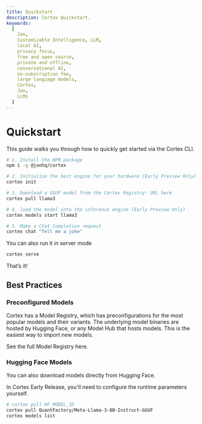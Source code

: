 ```yaml
---
title: Quickstart
description: Cortex Quickstart.
keywords:
  [
    Jan,
    Customizable Intelligence, LLM,
    local AI,
    privacy focus,
    free and open source,
    private and offline,
    conversational AI,
    no-subscription fee,
    large language models,
    Cortex,
    Jan,
    LLMs
  ]
---
```



# Quickstart

This guide walks you through how to quickly get started via the Cortex CLI.

```bash
# 1. Install the NPM package
npm i -g @janhq/cortex

# 2. Initialize the best engine for your hardware (Early Preview Only)
cortex init

# 3. Download a GGUF model from the Cortex Registry: URL here
cortex pull llama3

# 4. load the model into the inference engine (Early Preview Only)
cortex models start llama3

# 5. Make a Chat Completion request
cortex chat "Tell me a joke"
```

You can also run it in server mode
```bash
cortex serve
```

That’s it! 

## Best Practices

### Preconfigured Models

Cortex has a Model Registry, which has preconfigurations for the most popular models and their variants. The underlying model binaries are hosted by Hugging Face, or any Model Hub that hosts models. This is the easiest way to import new models.

See the full Model Registry here. 

### Hugging Face Models

You can also download models directly from Hugging Face. 

In Cortex Early Release, you'll need to configure the runtime parameters yourself.

```bash
# cortex pull HF_MODEL_ID
cortex pull QuantFactory/Meta-Llama-3-8B-Instruct-GGUF
cortex models list
```
